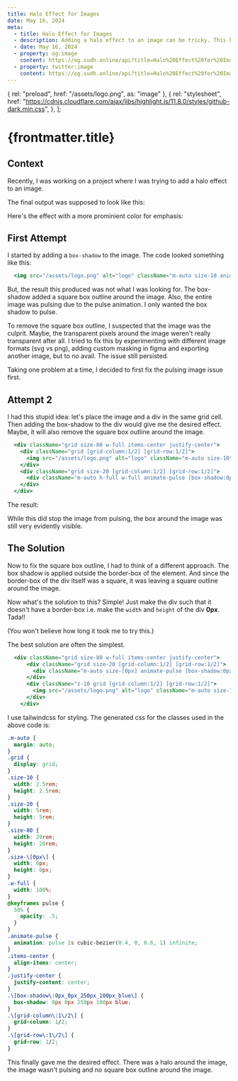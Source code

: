 ```yaml
---
title: Halo Effect for Images
date: May 16, 2024
meta:
  - title: Halo Effect for Images
  - description: Adding a halo effect to an image can be tricky. This blog post explores a particular way to add a halo effect to an image (or anything).
  - date: May 16, 2024
  - property: og:image
    content: https://og.sudh.online/api?title=Halo%20Effect%20for%20Images&description=Adding%20a%20halo%20effect%20to%20an%20image%20can%20be%20tricky.%20This%20blog%20post%20explores%20a%20particular%20way%20to%20add%20a%20halo%20effect%20to%20an%20image%20(or%20anything).
  - property: twitter:image
    content: https://og.sudh.online/api?title=Halo%20Effect%20for%20Images&description=Adding%20a%20halo%20effect%20to%20an%20image%20can%20be%20tricky.%20This%20blog%20post%20explores%20a%20particular%20way%20to%20add%20a%20halo%20effect%20to%20an%20image%20(or%20anything).
---
```



  { rel: "preload", href: "/assets/logo.png", as: "image" },
  {
    rel: "stylesheet",
    href: "https://cdnjs.cloudflare.com/ajax/libs/highlight.js/11.8.0/styles/github-dark.min.css",
  },
];

<BlogTimestamp timestamp={frontmatter.date} />

# {frontmatter.title}

## Context

Recently, I was working on a project where I was trying to add a halo effect to an image.

The final output was supposed to look like this:
<HaloEffect className="[--spread-radius:50px]" />

Here's the effect with a more prominient color for emphasis:
<HaloEffect haloClassName="![box-shadow:0px_0px_150px_100px_hotpink]"/>

## First Attempt

I started by adding a `box-shadow` to the image. The code looked something like this:

```jsx
  <img src="/assets/logo.png" alt="logo" className="m-auto size-10 animate-pulse [box-shadow:0px_0px_250px_100px_blue]" />   
```
But, the result this produced was not what I was looking for. The box-shadow added a square box outline around the image.
<WrongHaloEffect />
Also, the entire image was pulsing due to the pulse animation. I only wanted the box shadow to pulse.

To remove the square box outline, I suspected that the image was the culprit. Maybe, the transparent pixels around the image weren't really transparent after all.
I tried to fix this by experimenting with different image formats (svg vs png), adding custom masking in figma and
exporting another image, but to no avail. The issue still persisted.

Taking one problem at a time, I decided to first fix the pulsing image issue first.

## Attempt 2

I had this stupid idea: let's place the image and a div in the same grid cell.
Then adding the box-shadow to the div would give me the desired effect. Maybe, it will also remove the square box outline around the image.

```jsx
  <div className="grid size-80 w-full items-center justify-center">
    <div className="grid [grid-column:1/2] [grid-row:1/2]">
      <img src="/assets/logo.png" alt="logo" className="m-auto size-10" />
    </div>
    <div className="grid size-20 [grid-column:1/2] [grid-row:1/2]">
      <div className="m-auto h-full w-full animate-pulse [box-shadow:0px_0px_250px_100px_blue]"/>
    </div>
  </div>
```
The result:
<WrongHaloEffect2 />

While this did stop the image from pulsing, the box around the image was still very evidently visible.

## The Solution

Now to fix the square box outline, I had to think of a different approach. The box shadow is applied outside the border-box of the element. And since the border-box
of the div itself was a square, it was leaving a square outline around the image.

Now what's the solution to this? Simple! Just make the div such that it doesn't have a border-box i.e. make the `width` and `height` of the div **0px**. Tada!!

(You won't believe how long it took me to try this.)

The best solution are often the simplest.

```jsx
  <div className="grid size-80 w-full items-center justify-center">
      <div className="grid size-20 [grid-column:1/2] [grid-row:1/2]">
        <div className="m-auto size-[0px] animate-pulse [box-shadow:0px_0px_250px_100px_blue]" />
      </div>
      <div className="z-10 grid [grid-column:1/2] [grid-row:1/2]">
        <img src="/assets/logo.png" alt="logo" className="m-auto size-10" />
      </div>
    </div>
```
I use tailwindcss for styling. The generated css for the classes used in the above code is:
```css
.m-auto {
  margin: auto;
}
.grid {
  display: grid;
}
.size-10 {
  width: 2.5rem;
  height: 2.5rem;
}
.size-20 {
  width: 5rem;
  height: 5rem;
}
.size-80 {
  width: 20rem;
  height: 20rem;
}
.size-\[0px\] {
  width: 0px;
  height: 0px;
}
.w-full {
  width: 100%;
}
@keyframes pulse {
  50% {
    opacity: .5;
  }
}
.animate-pulse {
  animation: pulse 2s cubic-bezier(0.4, 0, 0.6, 1) infinite;
}
.items-center {
  align-items: center;
}
.justify-center {
  justify-content: center;
}
.\[box-shadow\:0px_0px_250px_100px_blue\] {
  box-shadow: 0px 0px 250px 100px blue;
}
.\[grid-column\:1\/2\] {
  grid-column: 1/2;
}
.\[grid-row\:1\/2\] {
  grid-row: 1/2;
}
```

This finally gave me the desired effect. There was a halo around the image, the image wasn't pulsing and no square box outline around the image.

<HaloEffect className="[--spread-radius:50px]" />